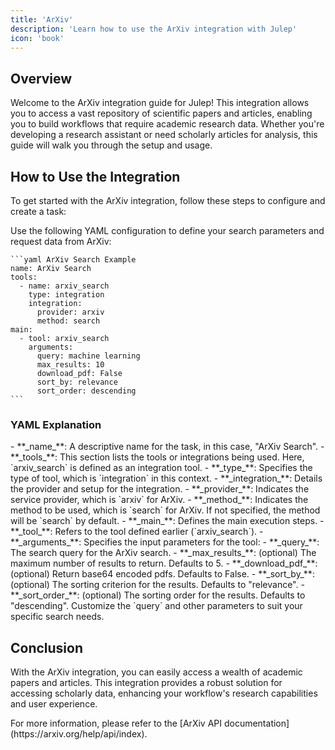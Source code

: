 ```yaml
---
title: 'ArXiv'
description: 'Learn how to use the ArXiv integration with Julep'
icon: 'book'
---
```


## Overview

Welcome to the ArXiv integration guide for Julep! This integration allows you to access a vast repository of scientific papers and articles, enabling you to build workflows that require academic research data. Whether you're developing a research assistant or need scholarly articles for analysis, this guide will walk you through the setup and usage.

## How to Use the Integration

To get started with the ArXiv integration, follow these steps to configure and create a task:

<Steps>
  <Step title="Define Your Search Parameters">
    Use the following YAML configuration to define your search parameters and request data from ArXiv:

    ```yaml ArXiv Search Example
    name: ArXiv Search
    tools:
      - name: arxiv_search
        type: integration
        integration:
          provider: arxiv
          method: search
    main:
      - tool: arxiv_search
        arguments:
          query: machine learning
          max_results: 10
          download_pdf: False
          sort_by: relevance
          sort_order: descending
    ```
  </Step>
</Steps>

### YAML Explanation

<AccordionGroup>
  <Accordion title="Basic Configuration">
    - **_name_**: A descriptive name for the task, in this case, "ArXiv Search".
    - **_tools_**: This section lists the tools or integrations being used. Here, `arxiv_search` is defined as an integration tool.
  </Accordion>

  <Accordion title="Tool Configuration">
    - **_type_**: Specifies the type of tool, which is `integration` in this context.
    - **_integration_**: Details the provider and setup for the integration.
      - **_provider_**: Indicates the service provider, which is `arxiv` for ArXiv.
      - **_method_**: Indicates the method to be used, which is `search` for ArXiv. If not specified, the method will be `search` by default.
  </Accordion>

  <Accordion title="Workflow Configuration">
    - **_main_**: Defines the main execution steps.
      - **_tool_**: Refers to the tool defined earlier (`arxiv_search`).
      - **_arguments_**: Specifies the input parameters for the tool:
        - **_query_**: The search query for the ArXiv search.
        - **_max_results_**: (optional) The maximum number of results to return. Defaults to 5.
        - **_download_pdf_**: (optional) Return base64 encoded pdfs. Defaults to False.
        - **_sort_by_**: (optional) The sorting criterion for the results. Defaults to "relevance".
        - **_sort_order_**: (optional) The sorting order for the results. Defaults to "descending".
  </Accordion>
</AccordionGroup>

<Note>
  Customize the `query` and other parameters to suit your specific search needs.
</Note>

## Conclusion

With the ArXiv integration, you can easily access a wealth of academic papers and articles. 
This integration provides a robust solution for accessing scholarly data, enhancing your workflow's research capabilities and user experience.

<Tip>
  For more information, please refer to the [ArXiv API documentation](https://arxiv.org/help/api/index).
</Tip> 